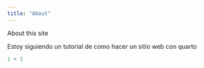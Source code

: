 ```yaml
---
title: "About"
---
```


About this site

Estoy siguiendo un tutorial de como hacer un sitio web 
con quarto

```r
1 + 1
```
